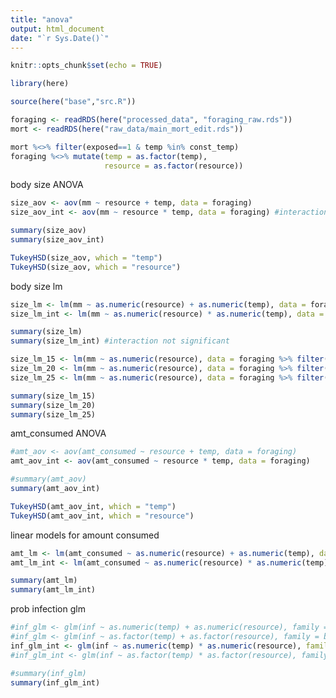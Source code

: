 ```yaml
---
title: "anova"
output: html_document
date: "`r Sys.Date()`"
---
```


```r
knitr::opts_chunk$set(echo = TRUE)
```


```r
library(here)

source(here("base","src.R"))
```


```r
foraging <- readRDS(here("processed_data", "foraging_raw.rds"))
mort <- readRDS(here("raw_data/main_mort_edit.rds"))

```

```r
mort %<>% filter(exposed==1 & temp %in% const_temp)
foraging %<>% mutate(temp = as.factor(temp),
                     resource = as.factor(resource))
```



body size ANOVA
```r
size_aov <- aov(mm ~ resource + temp, data = foraging)
size_aov_int <- aov(mm ~ resource * temp, data = foraging) #interaction not significant

```

```r
summary(size_aov)
summary(size_aov_int)

```

```r
TukeyHSD(size_aov, which = "temp")
TukeyHSD(size_aov, which = "resource")
```

body size lm
```r
size_lm <- lm(mm ~ as.numeric(resource) + as.numeric(temp), data = foraging)
size_lm_int <- lm(mm ~ as.numeric(resource) * as.numeric(temp), data = foraging) #interaction not significant
```

```r
summary(size_lm)
summary(size_lm_int) #interaction not significant
```

```r
size_lm_15 <- lm(mm ~ as.numeric(resource), data = foraging %>% filter(temp == 15))
size_lm_20 <- lm(mm ~ as.numeric(resource), data = foraging %>% filter(temp == 20))
size_lm_25 <- lm(mm ~ as.numeric(resource), data = foraging %>% filter(temp == 25))
```

```r
summary(size_lm_15)
summary(size_lm_20)
summary(size_lm_25)
```





amt_consumed ANOVA
```r
#amt_aov <- aov(amt_consumed ~ resource + temp, data = foraging)
amt_aov_int <- aov(amt_consumed ~ resource * temp, data = foraging)
```

```r
#summary(amt_aov)
summary(amt_aov_int)
```

```r
TukeyHSD(amt_aov_int, which = "temp")
TukeyHSD(amt_aov_int, which = "resource")
```

linear models for amount consumed
```r
amt_lm <- lm(amt_consumed ~ as.numeric(resource) + as.numeric(temp), data = foraging)
amt_lm_int <- lm(amt_consumed ~ as.numeric(resource) * as.numeric(temp), data = foraging)
```

```r
summary(amt_lm)
summary(amt_lm_int)
```






prob infection glm
```r
#inf_glm <- glm(inf ~ as.numeric(temp) + as.numeric(resource), family = binomial, data = mort)
#inf_glm <- glm(inf ~ as.factor(temp) + as.factor(resource), family = binomial, data = mort)
inf_glm_int <- glm(inf ~ as.numeric(temp) * as.numeric(resource), family = binomial, data = mort)
#inf_glm_int <- glm(inf ~ as.factor(temp) * as.factor(resource), family = binomial, data = mort)
```

```r
#summary(inf_glm)
summary(inf_glm_int)
```








